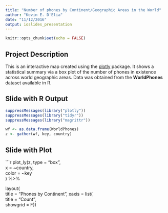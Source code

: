 ```yaml
---
title: "Number of phones by Continent/Geographic Areas in the World"
author: "Kevin E. D'Elia"
date: "11/12/2016"
output: ioslides_presentation
---
```


```r
knitr::opts_chunk$set(echo = FALSE)
```

## Project Description

This is an interactive map created using the [plotly](https://plot.ly/r/) package.  It shows a statistical summary via a box plot of the number of phones in existence across world geographic areas.  Data was obtained from the **WorldPhones** dataset available in R.

## Slide with R Output

```r
suppressMessages(library("plotly"))
suppressMessages(library("tidyr"))
suppressMessages(library("magrittr"))
```
```r


wf <- as.data.frame(WorldPhones)
z <- gather(wf, key, country)

```
## Slide with Plot


```r

plot_ly(z,
             type = "box",        
             x = ~country,        
             color = ~key         
) %>%

  layout(                        
         title = "Phones by Continent", 
         xaxis = list(           
            title = "Count",     
            showgrid = F))     
